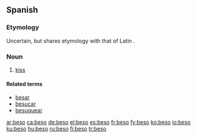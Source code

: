 ==Spanish==
===Etymology===
Uncertain, but shares etymology with that of Latin {{term|basium||a kiss}}.

===Noun===
{{es-noun-m}}
# [[kiss]]

====Related terms====
*[[besar]]
*[[besucar]]
*[[besuquear]]

[[ar:beso]]
[[ca:beso]]
[[de:beso]]
[[el:beso]]
[[es:beso]]
[[fr:beso]]
[[fy:beso]]
[[ko:beso]]
[[io:beso]]
[[ku:beso]]
[[hu:beso]]
[[ru:beso]]
[[fi:beso]]
[[tr:beso]]